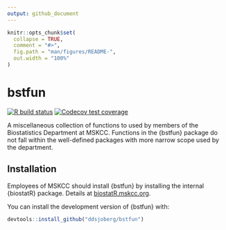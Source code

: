 ```yaml
---
output: github_document
---
```


<!-- README.md is generated from README.Rmd. Please edit that file -->

```r
knitr::opts_chunk$set(
  collapse = TRUE,
  comment = "#>",
  fig.path = "man/figures/README-",
  out.width = "100%"
)
```

# bstfun

<!-- badges: start -->
[![R build status](https://github.com/ddsjoberg/bstfun/workflows/R-CMD-check/badge.svg)](https://github.com/ddsjoberg/bstfun/actions)
[![Codecov test coverage](https://codecov.io/gh/ddsjoberg/bstfun/branch/master/graph/badge.svg)](https://codecov.io/gh/ddsjoberg/bstfun?branch=master)
<!-- badges: end -->

A miscellaneous collection of functions to used by members of the Biostatistics Department at MSKCC. Functions in the {bstfun} package do not fall within the well-defined packages with more narrow scope used by the department. 

## Installation

Employees of MSKCC should install {bstfun} by installing the internal {biostatR} package.
Details at [biostatR.mskcc.org](https://github.mskcc.org/pages/datadojo/biostatR/index.html).

You can install the development version of {bstfun} with:

``` r
devtools::install_github("ddsjoberg/bstfun")
```
